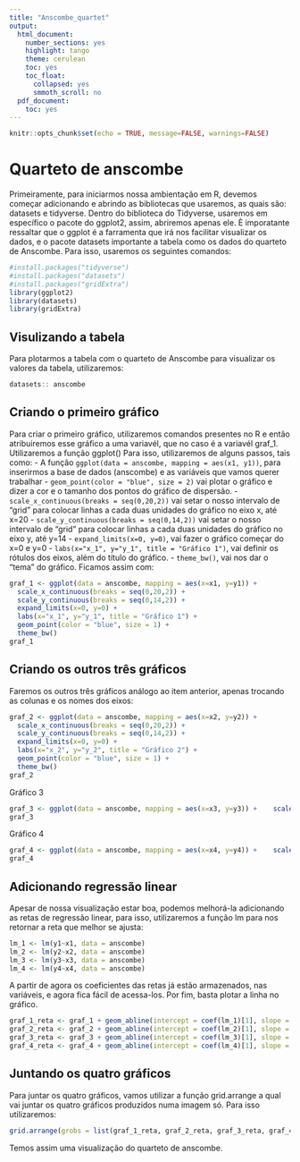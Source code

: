 ```yaml
---
title: "Anscombe_quartet"
output: 
  html_document:
    number_sections: yes
    highlight: tango
    theme: cerulean
    toc: yes
    toc_float:
      collapsed: yes
      smmoth_scroll: no
  pdf_document:
    toc: yes
---
```

```r
knitr::opts_chunk$set(echo = TRUE, message=FALSE, warnings=FALSE)

```

# Quarteto de anscombe

Primeiramente, para iniciarmos nossa ambientação em R, devemos começar adicionando e abrindo as bibliotecas que usaremos, as quais são: datasets e tidyverse. Dentro do biblioteca do Tidyverse, usaremos em específico o pacote do ggplot2, assim, abriremos apenas ele. È imporatante ressaltar que o ggplot é a farramenta que irá nos facilitar visualizar os dados, e o pacote datasets importante a tabela como os dados do quarteto de Anscombe. Para isso, usaremos os seguintes comandos:

```r
#install.packages("tidyverse")
#install.packages("datasets")
#install.packages("gridExtra")
library(ggplot2)
library(datasets)
library(gridExtra)
```

## Visulizando a tabela

Para plotarmos a tabela com o quarteto de Anscombe para visualizar os valores da tabela, utilizaremos:

```r
datasets:: anscombe
```

## Criando o primeiro gráfico

Para criar o primeiro gráfico, utilizaremos comandos presentes no R e então atribuiremos esse gráfico a uma variavél, que no caso é a variavél graf_1. Utilizaremos a função ggplot() Para isso, utilizaremos de alguns passos, tais como: - A função `ggplot(data = anscombe, mapping = aes(x1, y1))`, para inserirmos a base de dados (anscombe) e as variáveis que vamos querer trabalhar - `geom_point(color = "blue", size = 2)` vai plotar o gráfico e dizer a cor e o tamanho dos pontos do gráfico de dispersão. - `scale_x_continuous(breaks = seq(0,20,2))` vai setar o nosso intervalo de "grid" para colocar linhas a cada duas unidades do gráfico no eixo x, até x=20 - `scale_y_continuous(breaks = seq(0,14,2))` vai setar o nosso intervalo de "grid" para colocar linhas a cada duas unidades do gráfico no eixo y, até y=14 - `expand_limits(x=0, y=0)`, vai fazer o gráfico começar do x=0 e y=0 - `labs(x="x_1", y="y_1", title = "Gráfico 1")`, vai definir os rótulos dos eixos, além do título do gráfico. - `theme_bw()`, vai nos dar o "tema" do gráfico. Ficamos assim com:

```r
graf_1 <- ggplot(data = anscombe, mapping = aes(x=x1, y=y1)) + 
  scale_x_continuous(breaks = seq(0,20,2)) + 
  scale_y_continuous(breaks = seq(0,14,2)) + 
  expand_limits(x=0, y=0) + 
  labs(x="x_1", y="y_1", title = "Gráfico 1") + 
  geom_point(color = "blue", size = 1) + 
  theme_bw()
graf_1
```

## Criando os outros três gráficos

Faremos os outros três gráficos análogo ao item anterior, apenas trocando as colunas e os nomes dos eixos:

```r
graf_2 <- ggplot(data = anscombe, mapping = aes(x=x2, y=y2)) +  
  scale_x_continuous(breaks = seq(0,20,2)) +
  scale_y_continuous(breaks = seq(0,14,2)) +
  expand_limits(x=0, y=0) +
  labs(x="x_2", y="y_2", title = "Gráfico 2") +
  geom_point(color = "blue", size = 1) + 
  theme_bw()
graf_2
```

Gráfico 3

```r
graf_3 <- ggplot(data = anscombe, mapping = aes(x=x3, y=y3)) +    scale_x_continuous(breaks = seq(0,20,2)) +    scale_y_continuous(breaks = seq(0,14,2)) +    expand_limits(x=0, y=0) +    labs(x="x_3", y="y_3", title = "Gráfico 3") +    geom_point(color = "blue", size = 1) + theme_bw()
graf_3
```

Gráfico 4

```r
graf_4 <- ggplot(data = anscombe, mapping = aes(x=x4, y=y4)) +    scale_x_continuous(breaks = seq(0,20,2)) +    scale_y_continuous(breaks = seq(0,14,2)) +    expand_limits(x=0, y=0) +    labs(x="x_4", y="y_4", title = "Gráfico 4") +    geom_point(color = "blue", size = 1) + theme_bw()
graf_4
```

## Adicionando regressão linear

Apesar de nossa visualização estar boa, podemos melhorá-la adicionando as retas de regressão linear, para isso, utilizaremos a função lm para nos retornar a reta que melhor se ajusta:

```r
lm_1 <- lm(y1~x1, data = anscombe)
lm_2 <- lm(y2~x2, data = anscombe)
lm_3 <- lm(y3~x3, data = anscombe)
lm_4 <- lm(y4~x4, data = anscombe)
```

A partir de agora os coeficientes das retas já estão armazenados, nas variáveis, e agora fica fácil de acessa-los. Por fim, basta plotar a linha no gráfico.

```r
graf_1_reta <- graf_1 + geom_abline(intercept = coef(lm_1)[1], slope = coef(lm_1)[2], color = "red")
graf_2_reta <- graf_2 + geom_abline(intercept = coef(lm_2)[1], slope = coef(lm_2)[2], color = "red")
graf_3_reta <- graf_3 + geom_abline(intercept = coef(lm_3)[1], slope = coef(lm_3)[2], color = "red")
graf_4_reta <- graf_4 + geom_abline(intercept = coef(lm_4)[1], slope = coef(lm_4)[2], color = "red")
```

## Juntando os quatro gráficos

Para juntar os quatro gráficos, vamos utilizar a função grid.arrange a qual vai juntar os quatro gráficos produzidos numa imagem só. Para isso utilizaremos:

```r
grid.arrange(grobs = list(graf_1_reta, graf_2_reta, graf_3_reta, graf_4_reta), ncol(2), top = "Quarteto de Anscombe")
```

Temos assim uma visualização do quarteto de anscombe.
